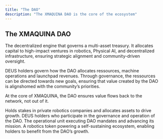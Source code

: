 ```yaml
---
title: "The DAO"
description: "The XMAQUINA DAO is the core of the ecosystem"
---
```


## The XMAQUINA DAO

The decentralized engine that governs a multi-asset treasury. It allocates capital to high-impact ventures in robotics, Physical AI, and decentralized infrastructure, ensuring strategic alignment and community-driven oversight.

DEUS holders govern how the DAO allocates ressources, machine operations and launchpad revenues. Through governance, the ressources can be directed towards new goals, ensuring that value created by the DAO is alignshomed with the community’s priorities.

At the core of XMAQUINA, the DAO ensures value flows back to the network, not out of it.

<Columns cols={2}>
  <Card title="The DAO Treasury" icon="robot" color="#1ED612" href="/dao/treasury">
    Holds stakes in private robotics companies and allocates assets to drive growth.
  </Card>
  <Card title="The DAO Members" icon="users" color="#1ED612" href="/dao/members">
    DEUS holders who participate in the governance and operation of the DAO.
  </Card>
  <Card title="The Execution Engine" icon="rocket" color="#1ED612" href="/dao/execution-engine">
    The operational unit executing DAO mandates and advancing its mission.
  </Card>
  <Card title="DEUS Token" icon="coins" color="#1ED612" href="/token/tokenomics">
    A robotics token powering a self-sustaining ecosystem, enabling holders to benefit from the DAO’s growth.
  </Card>
</Columns>